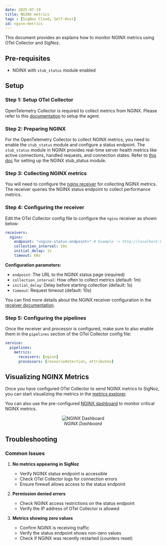 ```yaml
---
date: 2025-07-19
title: NGINX metrics
tags : [SigNoz Cloud, Self-Host]
id: nginx-metrics
---
```


This document provides an explains how to monitor NGINX metrics using OTel Collector and SigNoz.

## Pre-requisites

- NGINX with `stub_status` module enabled

## Setup

### Step 1: Setup OTel Collector

OpenTelemetry Collector is required to collect metrics from NGINX. Please refer to this [documentation](https://signoz.io/docs/tutorial/opentelemetry-binary-usage-in-virtual-machine/) 
to setup the agent.

### Step 2: Preparing NGINX

For the OpenTelemetry Collector to collect NGINX metrics, you need to enable the `stub_status` module and configure a status endpoint.
The `stub_status` module in NGINX provides real-time server health metrics like active connections, handled requests, and connection states. Refer to [this doc](https://nginx.org/en/docs/http/ngx_http_stub_status_module.html) for setting up the NGINX stub_status module.


### Step 3: Collecting NGINX metrics

You will need to configure the [nginx receiver](https://github.com/open-telemetry/opentelemetry-collector-contrib/tree/main/receiver/nginxreceiver) for collecting NGINX metrics. The receiver queries the NGINX status endpoint to collect performance metrics.

### Step 4: Configuring the receiver

Edit the OTel Collector config file to configure the `nginx` receiver as shown below:

```yaml:config.yaml
receivers:
  nginx:
    endpoint: "<nginx-status-endpoint>" # Example -> http://localhost:80/nginx_status
    collection_interval: 10s
    initial_delay: 1s
    timeout: 60s
```

**Configuration parameters:**

- `endpoint`: The URL to the NGINX status page (required)
- `collection_interval`: How often to collect metrics (default: 1m)
- `initial_delay`: Delay before starting collection (default: 1s)  
- `timeout`: Request timeout (default: 10s)

You can find more details about the NGINX receiver configuration in the [receiver documentation](https://github.com/open-telemetry/opentelemetry-collector-contrib/tree/main/receiver/nginxreceiver).


### Step 5: Configuring the pipelines

Once the receiver and processor is configured, make sure to also enable them in the `pipelines` section of the OTel Collector config file:

```yaml:config.yaml
service:
  pipelines:
    metrics:
      receivers: [nginx]
      processors: [resourcedetection, attributes]
```

## Visualizing NGINX Metrics


Once you have configured OTel Collector to send NGINX metrics to SigNoz, you can start visualizing the metrics in the [metrics explorer](https://signoz.io/docs/metrics-management/metrics-explorer/).

You can also use the pre-configured [NGINX dashboard](https://signoz.io/docs/dashboards/dashboard-templates/nginx/) to monitor critical NGINX metrics.

<figure data-zoomable align='center'>
    <img src="/img/docs/dashboards/dashboard-templates/nginx.webp" alt="NGINX Dashboard"/>
    <figcaption><i>NGINX Dashboard</i></figcaption>
</figure>

<div className="flex justify-center">
  <DashboardActions 
    dashboardJsonUrl="https://raw.githubusercontent.com/SigNoz/dashboards/refs/heads/main/nginx/nginx.json"
    dashboardName="NGINX"
  />
</div>


## Troubleshooting

### Common Issues

1. **No metrics appearing in SigNoz**
   - Verify NGINX status endpoint is accessible
   - Check OTel Collector logs for connection errors
   - Ensure firewall allows access to the status endpoint

2. **Permission denied errors**
   - Check NGINX access restrictions on the status endpoint
   - Verify the IP address of OTel Collector is allowed

3. **Metrics showing zero values**
   - Confirm NGINX is receiving traffic
   - Verify the status endpoint shows non-zero values
   - Check if NGINX was recently restarted (counters reset)

